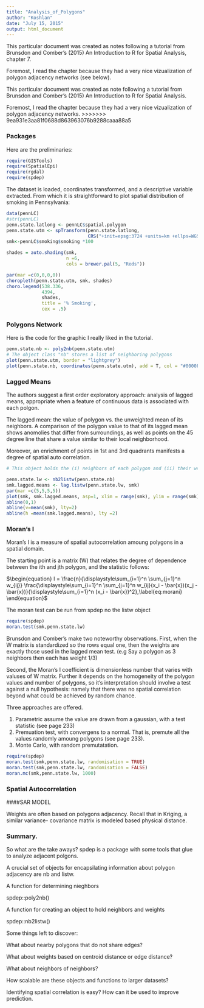 ```yaml
---
title: "Analysis_of_Polygons"
author: "Koshlan"
date: "July 15, 2015"
output: html_document
---
```



This particular document was created as notes following a tutorial from Brunsdon and Comber's 
(2015) An Introduction to R for Spatial Analysis, chapter 7.

Foremost, I read the chapter because they had a very nice vizualization of 
polygon adjacency networks (see below).

This particular document was created as note following a tutorial from Brunsdon and Comber's 
(2015) An Introduction to R for Spatial Analysis. 

Foremost, I read the chapter because they had a very nice vizualization of 
polygon adjacency networks.
>>>>>>> 9ea931e3aa81f0688d863963076b9288caaa88a5

### Packages
Here are the preliminaries:
```r
require(GISTools)
require(SpatialEpi)
require(rgdal)
require(spdep)
```

The dataset is loaded, coordinates transformed, and a descriptive variable extracted.
From which it is straightforward to plot spatial distribution of smoking in Pennsylvania:
```r
data(pennLC)
#str(pennLC)
penn.state.latlong <- pennLC$spatial.polygon
penn.state.utm <- spTransform(penn.state.latlong, 
                              CRS("+init=epsg:3724 +units=km +ellps=WGS84"))
smk<-pennLC$smoking$smoking *100
```

```r
shades = auto.shading(smk, 
                      n =6, 
                      cols = brewer.pal(5, "Reds"))

par(mar =c(0,0,0,0))
choropleth(penn.state.utm, smk, shades)
choro.legend(538.336,
             4394,
             shades, 
             title = '% Smoking',
             cex = .5)

```

### Polygons Network
Here is the code for the graphic I really liked in the tutorial.
```r
penn.state.nb <- poly2nb(penn.state.utm)
# The object class "nb" stores a list of neighboring polygons
plot(penn.state.utm, border = "lightgrey")
plot(penn.state.nb, coordinates(penn.state.utm), add = T, col = "#0000FF50", lwd = 2)
```

### Lagged Means
The authors suggest a first order exploratory approach:
analysis of lagged means, appropriate when a feature of continuous data is associated with each polgon.

The lagged mean: the value of polygon vs. the unweighted mean of its neighbors. 
A comparison of the polygon value to that of its lagged mean shows anomolies 
that differ from surroundings, as well as points on the 45 degree line that 
share a value similar to their local neighborhood. 

Moreover, an enrichment of points in 1st and 3rd quadrants 
manifests a degree of spatial auto correlation.

```r
# This object holds the (i) neighbors of each polygon and (ii) their weights

penn.state.lw <- nb2listw(penn.state.nb)
smk.lagged.means <- lag.listw(penn.state.lw, smk)
par(mar =c(5,5,5,5))
plot(smk, smk.lagged.means, asp=1, xlim = range(smk), ylim = range(smk))
abline(0,1)
abline(v=mean(smk), lty=2)
abline(h =mean(smk.lagged.means), lty =2)
```

### Moran's I
Moran's I is a measure of spatial autocorrelation amoung polygons in a spatial domain.

The starting point is a matrix (W) that relates the degree of dependence between
the ith and jth polygon, and the statistic follows:

 $\begin{equation}
I = \frac{n}{\displaystyle\sum_{i=1}^n \sum_{j=1}^n w_{ij}}
\frac{\displaystyle\sum_{i=1}^n \sum_{j=1}^n w_{ij}(x_i - \bar{x})(x_j -
  \bar{x})}{\displaystyle\sum_{i=1}^n (x_i - \bar{x})^2},\label{eq:morani}
\end{equation}$

The moran test can be run from spdep no the listw object
```r
require(spdep)
moran.test(smk,penn.state.lw)
```

Brunsdon and Comber's make two noteworthy observations. First, 
when the W matrix is standardized so the rows equal one, then the weights are 
exactly those used in the lagged mean test. (e.g Say a polygon as 3 neighbors then each has weight 1/3) 

Second, the Moran's I coefficient is dimensionless number that varies with valuses of W matrix. 
Further it depends on the homogeneity of the polygon values and number of polygons, so
it's interpretation should involve a test against a null hypothesis: namely that there was 
no spatial correlation beyond what could be achieved by random chance.

Three approaches are offered.

1. Parametric assume the value are drawn from a gaussian, with a test statistic (see page 233)
2. Premuation test, with convergens to a normal. That is, premute all the values randomly amoung polygons (see page 233).
3. Monte Carlo, with random premutatation.

```r
require(spdep)
moran.test(smk,penn.state.lw, randomisation = TRUE)
moran.test(smk,penn.state.lw, randomisation = FALSE)
moran.mc(smk,penn.state.lw, 1000)
```


### Spatial Autocorrelation

####SAR MODEL

Weights are often based on polygons adjacency. Recall that in Kriging, a similar variance- 
covariance matrix is modeled based physical distance.

### Summary. 

So what are the take aways? spdep is a package 
with some tools that glue to analyze adjacent polgons.

A crucial set of objects for encapsilating information about polygon adjacency are nb and listw.

A function for determining nieghbors

spdep::poly2nb()

A function for creating an object to hold neighbors and weights 

spdep::nb2listw()

Some things left to discover:

What about nearby polygons that do not share edges?

What about weights based on centroid distance or edge distance?

What about neighbors of neighbors?

How scalable are these objects and functions to larger datasets?

Identifying spatial correlation is easy? How can it be used to improve prediction.
